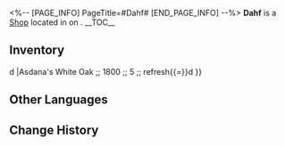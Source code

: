 <%-- [PAGE_INFO]
PageTitle=#Dahf#
[END_PAGE_INFO] --%>
{{Stub}}
{{Location Infobox
|title    = {{Icon/White|Icon Shop Materials.png}} Dahf
|image    = Shop Dahf.png
|type     = Shop
|world    = <!--to be added-->
|region   = 
|area     = <!--to be added-->
|subarea  = 
}}
{{Description|This drinksmith might not have much talent as a bassist, but excels in crafting drinks.}}
'''Dahf''' is a [[Shop]] located in <!--area--> on <!--world-->.
<!--
It is operated by [[<shopkeeper>]].
-->
__TOC__

==Inventory==
{{Shop|shop=Dahf|currency=Credit|refresh=1|total=1
|Hello and Goodbye ;; 1800 ;; 5 ;; refresh{{=}}d
|Asdana's White Oak ;; 1800 ;; 5 ;; refresh{{=}}d
}}
<!--
==Location==
{{Map Embed|<map name>|<marker id>}}
--><!--
==Achievements==
{{Achievements by Category Table|topic=Dahf}}
-->
==Other Languages==
{{Other Languages
|en   = Dahf
|zhs  = 达夫
|zht  = 達夫
|ja   = ダフ
|ko   = 다프
|es   = Dahf
|fr   = Dahf
|ru   = Даф
|th   = Dahf
|vi   = Dahf
|de   = Dahf
|id   = Dahf
|pt   = Dahf
}}

==Change History==
{{Change History|2.3}}
